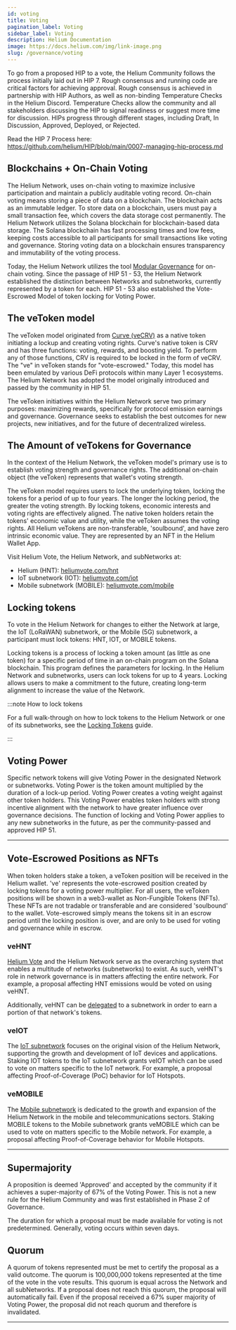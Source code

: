 ```yaml
---
id: voting
title: Voting
pagination_label: Voting
sidebar_label: Voting
description: Helium Documentation
image: https://docs.helium.com/img/link-image.png
slug: /governance/voting
---
```



To go from a proposed HIP to a vote, the Helium Community follows the process initially laid out in
HIP 7. Rough consensus and running code are critical factors for achieving approval. Rough consensus
is achieved in partnership with HIP Authors, as well as non-binding Temperature Checks in the Helium
Discord. Temperature Checks allow the community and all stakeholders discussing the HIP to signal
readiness or suggest more time for discussion. HIPs progress through different stages, including
Draft, In Discussion, Approved, Deployed, or Rejected.

Read the HIP 7 Process here: https://github.com/helium/HIP/blob/main/0007-managing-hip-process.md

## Blockchains + On-Chain Voting

The Helium Network, uses on-chain voting to maximize inclusive participation and maintain a publicly
auditable voting record. On-chain voting means storing a piece of data on a blockchain. The
blockchain acts as an immutable ledger. To store data on a blockchain, users must pay a small
transaction fee, which covers the data storage cost permanently. The Helium Network utilizes the
Solana blockchain for blockchain-based data storage. The Solana blockchain has fast processing times
and low fees, keeping costs accessible to all participants for small transactions like voting and
governance. Storing voting data on a blockchain ensures transparency and immutability of the voting
process.

Today, the Helium Network utilizes the tool
[Modular Governance](https://modular-governance.helium.com/) for on-chain voting. Since the passage
of HIP 51 - 53, the Helium Network established the distinction between Networks and subnetworks,
currently represented by a token for each. HIP 51 - 53 also established the Vote-Escrowed Model of
token locking for Voting Power.

## The veToken model

The veToken model originated from
[Curve (veCRV)](https://resources.curve.fi/crv-token/understanding-crv/) as a native token
initiating a lockup and creating voting rights. Curve's native token is CRV and has three functions:
voting, rewards, and boosting yield. To perform any of those functions, CRV is required to be locked
in the form of veCRV. The "ve" in veToken stands for "vote-escrowed." Today, this model has been
emulated by various DeFi protocols within many Layer 1 ecosystems. The Helium Network has adopted
the model originally introduced and passed by the community in HIP 51.

The veToken initiatives within the Helium Network serve two primary purposes: maximizing rewards,
specifically for protocol emission earnings and governance. Governance seeks to establish the best
outcomes for new projects, new initiatives, and for the future of decentralized wireless.

## The Amount of veTokens for Governance

In the context of the Helium Network, the veToken model's primary use is to establish voting
strength and governance rights. The additional on-chain object (the veToken) represents that
wallet's voting strength.

The veToken model requires users to lock the underlying token, locking the tokens for a period of up
to four years. The longer the locking period, the greater the voting strength. By locking tokens,
economic interests and voting rights are effectively aligned. The native token holders retain the
tokens' economic value and utility, while the veToken assumes the voting rights. All Helium veTokens
are non-transferable, 'soulbound', and have zero intrinsic economic value. They are represented by
an NFT in the Helium Wallet App.

Visit Helium Vote, the Helium Network, and subNetworks at:

- Helium (HNT): [heliumvote.com/hnt][heliumvote-helium]
- IoT subnetwork (IOT): [heliumvote.com/iot][heliumvote-iot]
- Mobile subnetwork (MOBILE): [heliumvote.com/mobile][heliumvote-mobile]

## Locking tokens

To vote in the Helium Network for changes to either the Network at large, the IoT (LoRaWAN)
subnetwork, or the Mobile (5G) subnetwork, a participant must lock tokens: HNT, IOT, or MOBILE
tokens.

Locking tokens is a process of locking a token amount (as little as one token) for a specific period
of time in an on-chain program on the Solana blockchain. This program defines the parameters for
locking. In the Helium Network and subnetworks, users can lock tokens for up to 4 years. Locking
allows users to make a commitment to the future, creating long-term alignment to increase the value
of the Network.

:::note How to lock tokens

For a full walk-through on how to lock tokens to the Helium Network or one of its subnetworks, see
the [Locking Tokens][voting-power] guide.

:::

## Voting Power

Specific network tokens will give Voting Power in the designated Network or subnetworks. Voting
Power is the token amount multiplied by the duration of a lock-up period. Voting Power creates a
voting weight against other token holders. This Voting Power enables token holders with strong
incentive alignment with the network to have greater influence over governance decisions. The
function of locking and Voting Power applies to any new subnetworks in the future, as per the
community-passed and approved HIP 51.

---

## Vote-Escrowed Positions as NFTs

When token holders stake a token, a veToken position will be received in the Helium wallet. 've'
represents the vote-escrowed position created by locking tokens for a voting power multiplier. For
all users, the veToken positions will be shown in a web3-wallet as Non-Fungible Tokens (NFTs). These
NFTs are not tradable or transferable and are considered 'soulbound' to the wallet. Vote-escrowed
simply means the tokens sit in an escrow period until the locking position is over, and are only to
be used for voting and governance while in escrow.

### veHNT

[Helium Vote][heliumvote-helium] and the Helium Network serve as the overarching system that enables
a multitude of networks (subnetworks) to exist. As such, veHNT's role in network governance is in
matters affecting the entire network. For example, a proposal affecting HNT emissions would be voted
on using veHNT.

Additionally, veHNT can be [delegated][delegate] to a subnetwork in order to earn a portion of that
network's tokens.

### veIOT

The [IoT subnetwork][heliumvote-iot] focuses on the original vision of the Helium Network,
supporting the growth and development of IoT devices and applications. Staking IOT tokens to the IoT
subnetwork grants veIOT which can be used to vote on matters specific to the IoT network. For
example, a proposal affecting Proof-of-Coverage (PoC) behavior for IoT Hotspots.

### veMOBILE

The [Mobile subnetwork][heliumvote-mobile] is dedicated to the growth and expansion of the Helium
Network in the mobile and telecommunications sectors. Staking MOBILE tokens to the Mobile subnetwork
grants veMOBILE which can be used to vote on matters specific to the Mobile network. For example, a
proposal affecting Proof-of-Coverage behavior for Mobile Hotspots.

---

## Supermajority

A proposition is deemed 'Approved' and accepted by the community if it achieves a super-majority of
67% of the Voting Power. This is not a new rule for the Helium Community and was first established
in Phase 2 of Governance.

The duration for which a proposal must be made available for voting is not predetermined. Generally,
voting occurs within seven days.

## Quorum

A quorum of tokens represented must be met to certify the proposal as a valid outcome. The quorum is
100,000,000 tokens represented at the time of the vote in the vote results. This quorum is equal
across the Network and all subNetworks. If a proposal does not reach this quorum, the proposal will
automatically fail. Even if the proposal received a 67% super majority of Voting Power, the proposal
did not reach quorum and therefore is invalidated.

---

[heliumvote-helium]: https://heliumvote.com/hnt
[heliumvote-iot]: https://heliumvote.com/iot
[heliumvote-mobile]: https://heliumvote.com/mobile
[delegate]: /governance/staking-with-realms#delegating-stakes
[voting-power]: /governance/faq
